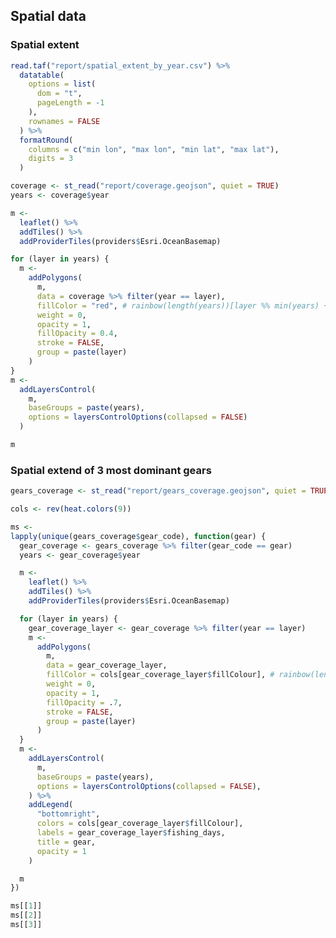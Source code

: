
## Spatial data

### Spatial extent
```r
read.taf("report/spatial_extent_by_year.csv") %>%
  datatable(
    options = list(
      dom = "t",
      pageLength = -1
    ),
    rownames = FALSE
  ) %>%
  formatRound(
    columns = c("min lon", "max lon", "min lat", "max lat"),
    digits = 3
  )
```

```r
coverage <- st_read("report/coverage.geojson", quiet = TRUE)
years <- coverage$year

m <-
  leaflet() %>%
  addTiles() %>%
  addProviderTiles(providers$Esri.OceanBasemap)

for (layer in years) {
  m <-
    addPolygons(
      m,
      data = coverage %>% filter(year == layer),
      fillColor = "red", # rainbow(length(years))[layer %% min(years) + 1],
      weight = 0,
      opacity = 1,
      fillOpacity = 0.4,
      stroke = FALSE,
      group = paste(layer)
    )
}
m <-
  addLayersControl(
    m,
    baseGroups = paste(years),
    options = layersControlOptions(collapsed = FALSE)
  )

m
```

### Spatial extend of 3 most dominant gears

```r
gears_coverage <- st_read("report/gears_coverage.geojson", quiet = TRUE)

cols <- rev(heat.colors(9))

ms <-
lapply(unique(gears_coverage$gear_code), function(gear) {
  gear_coverage <- gears_coverage %>% filter(gear_code == gear)
  years <- gear_coverage$year

  m <-
    leaflet() %>%
    addTiles() %>%
    addProviderTiles(providers$Esri.OceanBasemap)

  for (layer in years) {
    gear_coverage_layer <- gear_coverage %>% filter(year == layer)
    m <-
      addPolygons(
        m,
        data = gear_coverage_layer,
        fillColor = cols[gear_coverage_layer$fillColour], # rainbow(length(years))[layer %% min(years) + 1],
        weight = 0,
        opacity = 1,
        fillOpacity = .7,
        stroke = FALSE,
        group = paste(layer)
      )
  }
  m <-
    addLayersControl(
      m,
      baseGroups = paste(years),
      options = layersControlOptions(collapsed = FALSE),
    ) %>%
    addLegend(
      "bottomright",
      colors = cols[gear_coverage_layer$fillColour],
      labels = gear_coverage_layer$fishing_days,
      title = gear,
      opacity = 1
    )

  m
})

ms[[1]]
ms[[2]]
ms[[3]]
```
